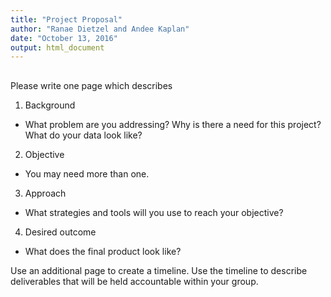 ```yaml
---
title: "Project Proposal"
author: "Ranae Dietzel and Andee Kaplan"
date: "October 13, 2016"
output: html_document
---
```


##

Please write one page which describes

1) Background  
 - What problem are you addressing? Why is there a need for this project?  What do your data look like?  
2) Objective  
 - You may need more than one.
3) Approach  
 - What strategies and tools will you use to reach your objective?  
4) Desired outcome  
 - What does the final product look like?

Use an additional page to create a timeline. Use the timeline to describe deliverables that will be held accountable within your group.  

